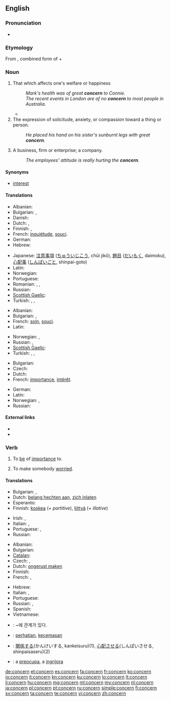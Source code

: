 ==English==
{{wikipedia|dab=concern}}

===Pronunciation===
* {{audio|en-us-concern.ogg|Audio (US)}}

===Etymology===
From {{etyl|ML.}} {{term|concernere||to distinguish, to have respect to|lang=la}}, combined form of {{term|con-|lang=la}} + {{term|cerno|cernō|distinguish|lang=la}}

===Noun===
{{en-noun}}

# That which affects one's welfare or happiness
#: ''Mark's health was of great '''concern''' to Connie.''
#: ''The recent events in London are of no '''concern''' to most people in Australia.''
#* {{quote-news
|year=2011
|date=April 10
|author=Alistair Magowan
|title=Aston Villa   1 - 0   Newcastle
|work=BBC Sport
|url=http://news.bbc.co.uk/sport2/hi/football/eng_prem/9446263.stm
|page=
|passage=Although the encounter was bathed in sunshine, the match failed to reach boiling point but that will be of little '''concern''' to Gerard Houllier's team, who took a huge step forward before they face crucial matches against their relegation rivals.}}
# The expression of solicitude, anxiety, or compassion toward a thing or person.
#: ''He placed his hand on his sister's sunburnt legs with great '''concern'''.''
# A business, firm or enterprise; a company.
#: ''The employees' attitude is really hurting the '''concern'''.''

====Synonyms====
* {{sense|that which affects one's welfare or happiness}} [[interest]]

====Translations====
{{trans-top|that which affects one's welfare or happiness}}
* Albanian: {{t|sq|shqetësim|m}}
* Bulgarian: {{t+|bg|грижа|f}},  {{t|bg|загриженост|f}}
* Danish: {{t|da|Bekymring}}
* Dutch: {{t+|nl|zorg}}, {{t+|nl|belangstelling|f}}
* Finnish: {{t+|fi|huoli}}, {{t+|fi|asia}}
* French: [[inquiétude]], [[souci]].
* German: {{t|de|Betroffenheit|f}}
* Hebrew: {{t|he|דאגה|f|tr=d'aga}}
{{trans-mid}}
* Japanese: [[注意事項]] ([[ちゅういじこう]], chūi jikō), [[題目]] ([[だいもく]], daimoku), [[心配事]] ([[しんぱいごと]], shinpai-goto)
* Latin: {{t|la|fabula}}
* Norwegian: {{t|no|bekymring|c}}
* Portuguese: {{t+|pt|preocupação|f}}
* Romanian: {{t|ro|preocupare|f}}, {{t|ro|îngrijorare|f}}, {{t|ro|frământare|f}}
* Russian: {{t|ru|забота|f|tr=zabóta|sc=Cyrl}}
* [[Scottish Gaelic]]: {{t|gd|suim|f}}
* Turkish: {{t|tr|cesaretsizlik|tr=cesāretsizlik}}, {{t|tr|önyargı}}, {{t|tr|şaşkınlık}}
{{trans-bottom}}

{{trans-top|The expression of solicitude, anxiety, or compassion toward a thing or person}}
* Albanian: {{t|sq|shqetësim|m}}
* Bulgarian: {{t|bg|загриженост|f}},  {{t+|bg|интерес|m}}
* French: [[soin]], [[souci]].
* Latin: {{t|la|fabula}}
{{trans-mid}}
* Norwegian: {{t|no|bekymring|c}}, {{t+|no|uro|c}}
* Russian: {{t|ru|беспокойство|n|tr=bespokójstvo|sc=Cyrl}}, {{t|ru|забота|f|tr=zabóta|sc=Cyrl}}
* [[Scottish Gaelic]]: {{t|gd|suim|f}}
* Turkish: {{t|tr|kaygı}}, {{t|tr|endişe}}, {{t|tr|özen}}
{{trans-bottom}}

{{trans-top|business, firm or enterprise; a company}}
* Bulgarian: {{t+|bg|концерн|m}}
* Czech: {{t+|cs|podnik|m}}
* Dutch: {{t+|nl|onderneming|f}}
* French: [[importance]], [[intérêt]].
{{trans-mid}}
* German: {{t|de|Konzern|m}}
* Latin: {{t|la|fabula}}
* Norwegian: {{t|no|konsern|n}}, {{t-|no|selskap|n}}
* Russian: {{t|ru|концерн|m|tr=koncérn|sc=Cyrl}}
{{trans-bottom}}

====External links====
* {{R:Webster 1913}}
* {{R:Century 1911}}

===Verb===
{{en-verb}}

# {{transitive}} To [[be]] of [[importance]] to.
# {{transitive}} To make somebody [[worried]].

====Translations====
{{trans-top|to be of importance to}}
* Bulgarian: {{t|bg|засягам}},  {{t|bg|отнасям се до}}
* Dutch: [[belang hechten aan]], [[zich inlaten]]
* Esperanto: {{t|eo|koncerni}}
* Finnish: [[koskea]] (''+ partitive''), [[liittyä]] (''+ illative'')
{{trans-mid}}
* Irish: {{t|ga|bain do|xs=Irish}}, {{t|ga|bain le|xs=Irish}}
* Italian: {{t+|it|interessare}},  {{t+|it|concernere}}
* Portuguese: {{t+|pt|concernir}},  {{t|pt|tem a ver com}}
* Russian: {{t|ru|касаться|tr=kasát'sja|sc=Cyrl}}
{{trans-bottom}}

{{trans-top|to make somebody worried}}
* Albanian: {{t|sq|shqetësoj}}
* Bulgarian: {{t|bg|обезпокоявам}}
* [[Catalan]]: {{t+|ca|preocupar}}
* Czech: {{t|cs|trápit}},  {{t-|cs|znepokojovat}}
* Dutch: [[ongerust maken]]
* Finnish: {{t-|fi|huolestuttaa}}
* French: {{t+|fr|inquiéter}}, {{t+|fr|préoccuper}}
{{trans-mid}}
* Hebrew: {{t|he|הדאיג|tr=hid'íg}}
* Italian: {{t+|it|preoccupare}},  {{t+|it|turbare}}
* Portuguese: {{t+|pt|preocupar}}
* Russian: {{t|ru|беспокоить|n|tr=bespokóit'|sc=Cyrl}}, {{t|ru|занимать|tr=zanimát'|sc=Cyrl}}
* Spanish: {{t+|es|preocupar}}
* Vietnamese: {{t|vi|làm cho lo ngại}}
{{trans-bottom}}

{{checktrans-top}}
* {{ttbc|ko}}: ~에 관계가 있다.
* {{ttbc|id}}: [[hati|perhatian]], [[cemas|kecemasan]]
* {{ttbc|ja}}: [[関係]]する(かんけいする, kankeisuru)(1), [[心配]]させる(しんぱいさせる, shinpaisaseru)(2)
* {{ttbc|ro}}: a [[preocupa]], a [[ingrijora]]
{{trans-bottom}}

[[de:concern]]
[[et:concern]]
[[es:concern]]
[[fa:concern]]
[[fr:concern]]
[[ko:concern]]
[[io:concern]]
[[it:concern]]
[[kn:concern]]
[[ku:concern]]
[[lo:concern]]
[[lt:concern]]
[[li:concern]]
[[hu:concern]]
[[mg:concern]]
[[ml:concern]]
[[my:concern]]
[[nl:concern]]
[[ja:concern]]
[[pl:concern]]
[[pt:concern]]
[[ru:concern]]
[[simple:concern]]
[[fi:concern]]
[[sv:concern]]
[[ta:concern]]
[[te:concern]]
[[vi:concern]]
[[zh:concern]]